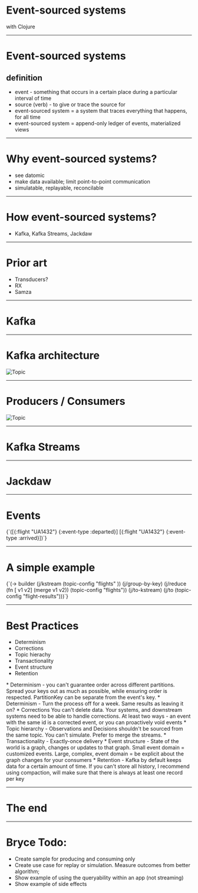 
# Event-sourced systems
with Clojure

---


# Event-sourced systems
## definition
<ul>
<Appear>
<li> event - something that occurs in a certain place during a particular interval of time</li>
<li>source (verb) - to give or trace the source for</li>
<li>event-sourced system = a system that traces everything that happens, for all time </li>
<li>event-sourced system = append-only ledger of events, materialized views</li>
</Appear>
</ul>

---

# Why event-sourced systems?
* see datomic
* make data available; limit point-to-point communication
* simulatable, replayable, reconcilable

---

# How event-sourced systems?

* Kafka, Kafka Streams, Jackdaw

---

# Prior art

* Transducers?
* RX 
* Samza

---

# Kafka

---

# Kafka architecture

![Topic](https://kafka.apache.org/22/images/log_anatomy.png)

---

# Producers / Consumers

![Topic](https://kafka.apache.org/22/images/log_anatomy.png)

---

# Kafka Streams

---

# Jackdaw

---

# Events

<SyntaxHighlighter language='clojure' style={github} wrapLines={true} >
{`([{:flight "UA1432"} {:event-type :departed}]
 [{:flight "UA1432"} {:event-type :arrived}])`}

</SyntaxHighlighter>

---

# A simple example

<SyntaxHighlighter language='clojure' style={github} wrapLines={true} >
{`(-> builder
      (j/kstream (topic-config "flights"  ))
      (j/group-by-key)
      (j/reduce (fn [ v1 v2]
                  (merge v1 v2))
                (topic-config "flights"))
      (j/to-kstream)
      (j/to (topic-config "flight-results")))`}

</SyntaxHighlighter>

---


# Best Practices
* Determinism
* Corrections
* Topic hierachy
* Transactionality
* Event structure
* Retention

<Notes>
* Determinism - you can't guarantee order across different partitions. Spread your keys out as much as possible, while ensuring order is respected. PartitionKey can be separate from the event's key.
* Determinism - Turn the process off for a week. Same results as leaving it on?
* Corrections You can't delete data. Your systems, and downstream systems need to be able to handle corrections. At least two ways - an event with the same id is a corrected event, or you can proactively void events 
* Topic hierarchy - Observations and Decisions shouldn't be sourced from the same topic. You can't simulate. Prefer to merge the streams. 
* Transactionality - Exactly-once delivery
* Event structure - State of the world is a graph, changes or updates to that graph. Small event domain = customized events. Large, complex, event domain = be explicit about the graph changes for your consumers
* Retention - Kafka by default keeps data for a certain amount of time. If you can't store all history, I recommend using compaction, will make sure that there is always at least one record per key
</Notes>

---

# The end

---

# Bryce Todo:
+ Create sample for producing and consuming only
+ Create use case for replay or simulation. Measure outcomes from better algorithm;
+ Show example of using the queryability within an app (not streaming)
+ Show example of side effects
